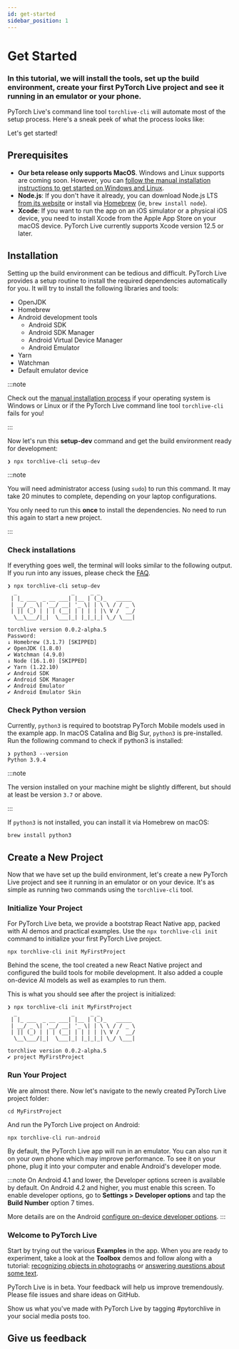 ```yaml
---
id: get-started
sidebar_position: 1
---
```



# Get Started

<div className="tutorial-page">

### In this tutorial, we will install the tools, set up the build environment, create your first PyTorch Live project and see it running in an emulator or your phone.

PyTorch Live's command line tool `torchlive-cli` will automate most of the setup process. Here's a sneak peek of what the process looks like:

<DocVideo asset="install" />

Let's get started!

<FbInternalOnly>

<WhereToRun />

</FbInternalOnly>

## Prerequisites

- **Our beta release only supports MacOS**. Windows and Linux supports are coming soon. However, you can [follow the manual installation instructions to get started on Windows and Linux](get-started-manually).
- **Node.js**: If you don't have it already, you can download Node.js LTS [from its website](https://nodejs.org/) or install via [Homebrew](https://formulae.brew.sh/formula/node) (ie, `brew install node`).
- **Xcode**: If you want to run the app on an iOS simulator or a physical iOS device, you need to install Xcode from the Apple App Store on your macOS device. PyTorch Live currently supports Xcode version 12.5 or later.

## Installation

Setting up the build environment can be tedious and difficult. PyTorch Live provides a setup routine to install the required dependencies automatically for you. It will try to install the following libraries and tools:

- OpenJDK
- Homebrew
- Android development tools
  - Android SDK
  - Android SDK Manager
  - Android Virtual Device Manager
  - Android Emulator
- Yarn
- Watchman
- Default emulator device

:::note

Check out the [manual installation process](get-started-manually) if your operating system is Windows or Linux or if the PyTorch Live command line tool `torchlive-cli` fails for you!

:::

Now let's run this **setup-dev** command and get the build environment ready for development:

```shell
❯ npx torchlive-cli setup-dev
```

<FbInternalOnly>

<ChangedNPMRegistry />

</FbInternalOnly>

:::note

You will need administrator access (using `sudo`) to run this command.  It may take 20 minutes to complete, depending on your laptop configurations.

You only need to run this **once** to install the dependencies. No need to run this again to start a new project.

:::

### Check installations

If everything goes well, the terminal will looks similar to the following output. If you run into any issues, please check the [FAQ](faq).

```shell title="Expected output"
❯ npx torchlive-cli setup-dev
  _                 _     _ _
 | |_ ___  _ __ ___| |__ | (_)_   _____
 | __/ _ \| '__/ __| '_ \| | \ \ / / _ \
 | || (_) | | | (__| | | | | |\ V /  __/
  \__\___/|_|  \___|_| |_|_|_| \_/ \___|

torchlive version 0.0.2-alpha.5
Password:
↓ Homebrew (3.1.7) [SKIPPED]
✔ OpenJDK (1.8.0)
✔ Watchman (4.9.0)
↓ Node (16.1.0) [SKIPPED]
✔ Yarn (1.22.10)
✔ Android SDK
✔ Android SDK Manager
✔ Android Emulator
✔ Android Emulator Skin
```

### Check Python version

Currently, `python3` is required to bootstrap PyTorch Mobile models used in the example app. In macOS Catalina and Big Sur, `python3` is pre-installed. Run the following command to check if python3 is installed:


```shell
❯ python3 --version
Python 3.9.4
```

:::note

The version installed on your machine might be slightly different, but should at least be version `3.7` or above.

:::


If `python3` is not installed, you can install it via Homebrew on macOS:

```shell
brew install python3
```

## Create a New Project

Now that we have set up the build environment, let's create a new PyTorch Live project and see it running in an emulator or on your device. It's as simple as running two commands using the `torchlive-cli` tool.

### Initialize Your Project

For PyTorch Live beta, we provide a bootstrap React Native app, packed with AI demos and practical examples. Use the `npx torchlive-cli init` command to initialize your first PyTorch Live project.

```shell
npx torchlive-cli init MyFirstProject
```
<FbInternalOnly>

<BrewIssues />

</FbInternalOnly>

Behind the scene, the tool created a new React Native project and configured the build tools for mobile development. It also added a couple on-device AI models as well as examples to run them.

This is what you should see after the project is initialized:

```shell title="Expected output"
❯ npx torchlive-cli init MyFirstProject
  _                 _     _ _
 | |_ ___  _ __ ___| |__ | (_)_   _____
 | __/ _ \| '__/ __| '_ \| | \ \ / / _ \
 | || (_) | | | (__| | | | | |\ V /  __/
  \__\___/|_|  \___|_| |_|_|_| \_/ \___|

torchlive version 0.0.2-alpha.5
✔ project MyFirstProject

```



### Run Your Project

We are almost there. Now let's navigate to the newly created PyTorch Live project folder:

```shell
cd MyFirstProject
```

And run the PyTorch Live project on Android:

```shell
npx torchlive-cli run-android
```

By default, the PyTorch Live app will run in an emulator. You can also run it on your own phone which may improve performance. To see it on your phone, plug it into your computer and enable Android's developer mode.

:::note
On Android 4.1 and lower, the Developer options screen is available by default. On Android 4.2 and higher, you must enable this screen. To enable developer options, go to **Settings > Developer options** and tap the **Build Number** option 7 times.

More details are on the Android [configure on-device developer options](https://developer.android.com/studio/debug/dev-options).
:::


### Welcome to PyTorch Live

Start by trying out the various **Examples** in the app. When you are ready to experiment, take a look at the **Toolbox** demos and follow along with a tutorial: [recognizing objects in photographs](image-classification) or [answering questions about some text](question-answering).

<DocVideo asset="demo" />

PyTorch Live is in beta. Your feedback will help us improve tremendously. Please file issues and share ideas on GitHub.

Show us what you've made with PyTorch Live by tagging #pytorchlive in your social media posts too.

## Give us feedback

<SurveyLinkButton docTitle="Get Started" />

</div>

